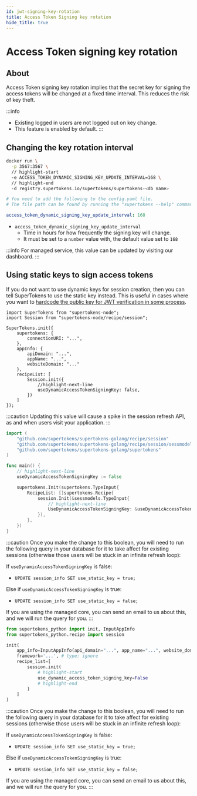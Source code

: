 ```yaml
---
id: jwt-signing-key-rotation
title: Access Token Signing key rotation
hide_title: true
---
```


<!-- COPY DOCS -->
<!-- ./session/common-customizations/sessions/jwt-signing-key-rotation.mdx -->


# Access Token signing key rotation

## About

Access Token signing key rotation implies that the secret key for signing the access tokens will be changed at a fixed time interval. This reduces the risk of key theft.

:::info
- Existing logged in users are not logged out on key change.
- This feature is enabled by default.
:::

## Changing the key rotation interval

<SelfHostedTabs>
<TabItem value="with-docker">

```bash
docker run \
  -p 3567:3567 \
  // highlight-start
  -e ACCESS_TOKEN_DYNAMIC_SIGNING_KEY_UPDATE_INTERVAL=168 \
  // highlight-end
  -d registry.supertokens.io/supertokens/supertokens-<db name>
```

</TabItem>

<TabItem value="without-docker">

```yaml
# You need to add the following to the config.yaml file.
# The file path can be found by running the "supertokens --help" command

access_token_dynamic_signing_key_update_interval: 168

```
</TabItem>
</SelfHostedTabs>

- ``access_token_dynamic_signing_key_update_interval``
  - Time in hours for how frequently the signing key will change.
  - It must be set to a ``number`` value with, the default value set to ``168``

:::info
For managed service, this value can be updated by visiting our dashboard.
:::

## Using static keys to sign access tokens

If you do not want to use dynamic keys for session creation, then you can tell SuperTokens to use the static key instead. This is useful in cases where you want to [hardcode the public key for JWT verification in some process](./with-jwt/jwt-verification#method-2-using-public-key-string).

<!-- COPY SECTION -->
<!-- ./session/common-customizations/sessions/jwt-signing-key-rotation.mdx -->
<!-- 1 -->

<BackendSDKTabs>
<TabItem value="nodejs">

```tsx
import SuperTokens from "supertokens-node";
import Session from "supertokens-node/recipe/session";

SuperTokens.init({
    supertokens: {
        connectionURI: "...",
    },
    appInfo: {
        apiDomain: "...",
        appName: "...",
        websiteDomain: "..."
    },
    recipeList: [
        Session.init({
            //highlight-next-line
            useDynamicAccessTokenSigningKey: false,
        })
    ]
});
```

:::caution
Updating this value will cause a spike in the session refresh API, as and when users visit your application.
:::

</TabItem>
<TabItem value="go">

```go
import (
	"github.com/supertokens/supertokens-golang/recipe/session"
	"github.com/supertokens/supertokens-golang/recipe/session/sessmodels"
	"github.com/supertokens/supertokens-golang/supertokens"
)

func main() {
	// highlight-next-line
	useDynamicAccessTokenSigningKey := false

	supertokens.Init(supertokens.TypeInput{
		RecipeList: []supertokens.Recipe{
			session.Init(&sessmodels.TypeInput{
				// highlight-next-line
				UseDynamicAccessTokenSigningKey: &useDynamicAccessTokenSigningKey,
			}),
		},
	})
}
```

:::caution
Once you make the change to this boolean, you will need to run the following query in your database for it to take affect for existing sessions (otherwise those users will be stuck in an infinite refresh loop):

If `useDynamicAccessTokenSigningKey` is false: 
- `UPDATE session_info SET use_static_key = true;`

Else if `useDynamicAccessTokenSigningKey` is true:
- `UPDATE session_info SET use_static_key = false;`

If you are using the managed core, you can send an email to us about this, and we will run the query for you.
:::

</TabItem>
<TabItem value="python">

```python
from supertokens_python import init, InputAppInfo
from supertokens_python.recipe import session

init(
    app_info=InputAppInfo(api_domain="...", app_name="...", website_domain="..."),
    framework='...', # type: ignore
    recipe_list=[
        session.init(
            # highlight-start
            use_dynamic_access_token_signing_key=False
            # highlight-end
        )
    ]
)
```

:::caution
Once you make the change to this boolean, you will need to run the following query in your database for it to take affect for existing sessions (otherwise those users will be stuck in an infinite refresh loop):

If `useDynamicAccessTokenSigningKey` is false: 
- `UPDATE session_info SET use_static_key = true;`

Else if `useDynamicAccessTokenSigningKey` is true:
- `UPDATE session_info SET use_static_key = false;`

If you are using the managed core, you can send an email to us about this, and we will run the query for you.
:::


</TabItem>
</BackendSDKTabs>

<!-- END COPY SECTION -->